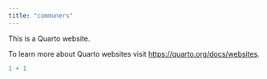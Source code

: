 ```yaml
---
title: "communers"
---
```


This is a Quarto website.

To learn more about Quarto websites visit <https://quarto.org/docs/websites>.

```r
1 + 1
```
